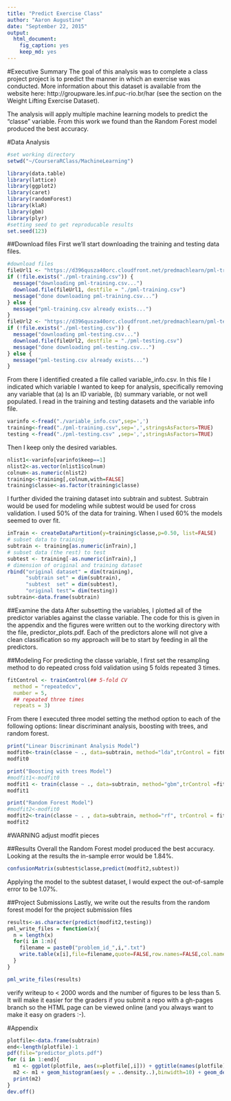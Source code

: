 ```yaml
---
title: "Predict Exercise Class"
author: "Aaron Augustine"
date: "September 22, 2015"
output: 
  html_document: 
    fig_caption: yes
    keep_md: yes
---
```


#Executive Summary
The goal of this analysis was to complete a class project project is to predict the manner in which an exercise was conducted.  More information about this dataset is available from the website here: http://groupware.les.inf.puc-rio.br/har (see the section on the Weight Lifting Exercise Dataset). 

The analysis will apply multiple machine learning models to predict the "classe" variable.  From this work we found than the Random Forest model produced the best accuracy.  

#Data Analysis
```r
#set working directory
setwd("~/CourseraRClass/MachineLearning")

library(data.table)
library(lattice)
library(ggplot2)
library(caret)
library(randomForest)
library(klaR)
library(gbm)
library(plyr)
#setting seed to get reproducable results
set.seed(123)
```
##Download files
First we'll start downloading the training and testing data files.
```r
#download files
fileUrl1 <- "https://d396qusza40orc.cloudfront.net/predmachlearn/pml-training.csv"
if (!file.exists("./pml-training.csv")) {
  message("downloading pml-training.csv...")
  download.file(fileUrl1, destfile = "./pml-training.csv")
  message("done downloading pml-training.csv...")
} else {
  message("pml-training.csv already exists...")
}
fileUrl2 <- "https://d396qusza40orc.cloudfront.net/predmachlearn/pml-testing.csv"
if (!file.exists("./pml-testing.csv")) {
  message("downloading pml-testing.csv...")
  download.file(fileUrl2, destfile = "./pml-testing.csv")
  message("done downloading pml-testing.csv...")
} else {
  message("pml-testing.csv already exists...")
}
```
From there I identified created a file called variable_info.csv.  In this file I indicated which variable I wanted to keep for analysis, specifically removing any variable that (a) Is an ID variable, (b) summary variable, or not well populated.  I read in the training and testing datasets and the variable info file.
```r
varinfo <-fread("./variable_info.csv",sep=',')      
training<-fread("./pml-training.csv",sep=',',stringsAsFactors=TRUE)
testing <-fread("./pml-testing.csv" ,sep=',',stringsAsFactors=TRUE)
```
Then I keep only the desired variables.
```r
nlist1<-varinfo[varinfo$keep==1]
nlist2<-as.vector(nlist1$colnum)
colnum<-as.numeric(nlist2)
training<-training[,colnum,with=FALSE]
training$classe<-as.factor(training$classe)
```

I further divided the training dataset into subtrain and subtest.  Subtrain would be used for modeling while subtest would be used for cross validation.  I used 50% of the data for training.  When I used 60% the models seemed to over fit.
```r
inTrain <- createDataPartition(y=training$classe,p=0.50, list=FALSE)
# subset data to training
subtrain <- training[as.numeric(inTrain),]
# subset data (the rest) to test
subtest <- training[-as.numeric(inTrain),]
# dimension of original and training dataset
rbind("original dataset" = dim(training),
      "subtrain set" = dim(subtrain),
      "subtest  set" = dim(subtest),
      "original test"= dim(testing))
subtrain<-data.frame(subtrain)
```
##Examine the data
After subsetting the variables, I plotted all of the predictor variables against the classe variable.  The code for this is given in the appendix and the figures were written out to the working directory with the file, predictor_plots.pdf.  Each of the predictors alone will not give a clean classification so my approach will be to start by feeding in all the predictors.

##Modeling
For predicting the classe variable, I first set the resampling method to do repeated cross fold validation using 5 folds repeated 3 times.
```r
fitControl <- trainControl(## 5-fold CV
  method = "repeatedcv",
  number = 5,
  ## repeated three times
  repeats = 3)
```
From there I executed three model setting the method option to each of the following options: linear discriminant analysis, boosting with trees, and random forest.
```r
print("Linear Discriminant Analysis Model")
modfit0<-train(classe ~ ., data=subtrain, method="lda",trControl = fitControl)
modfit0

print("Boosting with trees Model")
#modfit1<-modfit0
modfit1 <- train(classe ~ ., data=subtrain, method="gbm",trControl =fitControl,verbose=FALSE)
modfit1

print("Random Forest Model")
#modfit2<-modfit0
modfit2<-train(classe ~ . , data=subtrain, method="rf", trControl = fitControl)
modfit2
```

#WARNING adjust modfit pieces

##Results
Overall the Random Forest model produced the best accuracy.  Looking at the results the in-sample error would be 1.84%.  
```r
confusionMatrix(subtest$classe,predict(modfit2,subtest))
```
Applying the model to the subtest dataset, I would expect the out-of-sample error to be 1.07%.

##Project Submissions
Lastly, we write out the results from the random forest model for the project submission files
```r
results<-as.character(predict(modfit2,testing))
pml_write_files = function(x){
  n = length(x)
  for(i in 1:n){
    filename = paste0("problem_id_",i,".txt")
    write.table(x[i],file=filename,quote=FALSE,row.names=FALSE,col.names=FALSE)
  }
}

pml_write_files(results)
```
verify writeup to < 2000 words and the number of figures to be less than 5.
It will make it easier for the graders if you submit a repo with a gh-pages
branch so the HTML page can be viewed online (and you always want to make
it easy on graders :-).

#Appendix
```r
plotfile<-data.frame(subtrain)
end<-length(plotfile)-1
pdf(file="predictor_plots.pdf")   
for (i in 1:end){
  m1 <- ggplot(plotfile, aes(x=plotfile[,i])) + ggtitle(names(plotfile)[i])
  m2 <- m1 + geom_histogram(aes(y = ..density..),binwidth=10) + geom_density()+ facet_grid(classe ~ .)
  print(m2)
}
dev.off()
```

